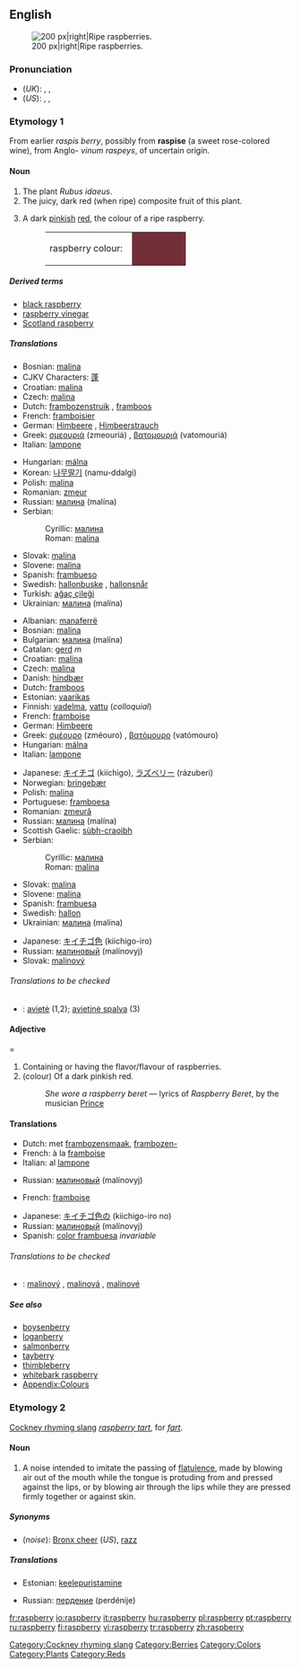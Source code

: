 {{wikipedia}}
==English==
[[Image:Raspberries05.jpg|thumb|200 px|right|Ripe raspberries.]]

===Pronunciation===
<!--Note that the "p" is silent-->
*(''UK''): {{enPR|räz'brē}}, {{IPA|/ˈrɑːzbri/}}, {{SAMPA|/"rA:zbri/}}
*(''US''): {{enPR|răz'bĕ"rē}}, {{IPA|/ˈræzˌbɛri/}}, {{SAMPA|/"r{z%bEri/}}

===Etymology 1===
From earlier ''raspis berry'', possibly from '''raspise''' (a sweet rose-colored wine), from Anglo-{{L.}} ''vinum raspeys'', of uncertain origin.

====Noun====
{{en-noun|raspberries}}

# The plant ''Rubus idaeus''.
# The juicy, dark red (when ripe) composite fruit of this plant.
#<!--DefNColor722F37-->{{colour}} A dark [[pinkish]] [[red]], the colour of a ripe raspberry.
#:<table><tr><td>raspberry colour: &nbsp;</td><td bgcolor="#722F37" width="80">&nbsp; </td></tr></table>

=====Derived terms=====
*[[black raspberry]]
*[[raspberry vinegar]]
*[[Scotland raspberry]]

=====Translations=====
{{trans-top|the plant ''Rubus idaeus''}}
*Bosnian: [[malina#Bosnian|malina]] {{f}}
*CJKV Characters: [[蓬]]
*Croatian: [[malina#Croatian|malina]] {{f}}
*Czech: [[malina#Czech|malina]] {{f}}
*Dutch: [[frambozenstruik]] {{m}}, [[framboos]] {{m}}
*French: [[framboisier]] {{m}}
*German: [[Himbeere]] {{f}}, [[Himbeerstrauch]] {{m}}
*Greek: [[σμεουριά]] (zmeouriá) {{f}}, [[βατομουριά]] (vatomouriá) {{f}}
*Italian: [[lampone]] {{m}}
{{trans-mid}}
*Hungarian: [[málna]]
*Korean: [[나무딸기]] (namu-ddalgi)
*Polish: [[malina#Polish|malina]] {{f}}
*Romanian: [[zmeur]] {{m}}
*Russian: [[малина#Russian|малина]] (malína) {{f}}
*Serbian:
*:Cyrillic: [[малина#Serbian|малина]] {{f}}
*:Roman: [[malina#Serbian|malina]] {{f}}
*Slovak: [[malina#Slovak|malina]] {{f}}
*Slovene: [[malina#Slovene|malina]] {{f}}
*Spanish: [[frambueso]] {{m}}
*Swedish: [[hallonbuske]] {{c}}, [[hallonsnår]] {{n}}
*Turkish: [[ağaç çileği]]
*Ukrainian: [[малина#Ukrainian|малина]] (malína) {{f}}
{{trans-bottom}}

{{trans-top|the fruit of ''Rubus idaeus''}}
*Albanian: [[manaferrë]] {{f}}
*Bosnian: [[malina#Bosnian|malina]] {{f}}
*Bulgarian: [[малина]] (malína) {{f}}
*Catalan: [[gerd]] ''m''
*Croatian: [[malina#Croatian|malina]] {{f}}
*Czech: [[malina#Czech|malina]] {{f}}
*Danish: [[hindbær]]
*Dutch: [[framboos]] {{m}}
*Estonian: [[vaarikas]]
*Finnish: [[vadelma]], [[vattu]] (''colloquial'')
*French: [[framboise]] {{f}}
*German: [[Himbeere]] {{f}}
*Greek: [[σμέουρο]] (zméouro) {{n}}, [[βατόμουρο]] (vatómouro) {{n}}
*Hungarian: [[málna]]
*Italian: [[lampone]] {{m}}
{{trans-mid}}
*Japanese: [[キイチゴ]] (kiíchigo), [[ラズベリー]] (rázuberi)
*Norwegian: [[bringebær]]
*Polish: [[malina#Polish|malina]] {{f}}
*Portuguese: [[framboesa]] {{f}}
*Romanian: [[zmeură]] {{f}}
*Russian: [[малина#Russian|малина]] (malína) {{f}}
*Scottish Gaelic: [[sùbh-craoibh]] {{f}}
*Serbian:
*:Cyrillic: [[малина#Serbian|малина]] {{f}}
*:Roman: [[malina#Serbian|malina]] {{f}}
*Slovak: [[malina#Slovak|malina]] {{f}}
*Slovene: [[malina#Slovene|malina]] {{f}}
*Spanish: [[frambuesa]] {{f}}
*Swedish: [[hallon]] {{n}}
*Ukrainian: [[малина#Ukrainian|малина]] (malína) {{f}}
{{trans-bottom}}

{{trans-top|the colour}}
{{trans-mid}}
*Japanese: [[キイチゴ色]] (kiichigo-iro)
*Russian: [[малиновый]] (malínovyj)
*Slovak: [[malinový]]
{{trans-bottom}}

======Translations to be checked======
<!--Remove this section once all of the translations below have been moved into the tables above.-->
{{checktrans}}
*{{ttbc|Lithuanian}}: [[avietė]] {{f}} (1,2); [[avietinė spalva]] {{m}} (3)

====Adjective=====
{{en-adj|-}}

# Containing or having the flavor/flavour of raspberries.
#<!--DefAdjColor722F37-->(colour) Of a dark pinkish red.
#:''She wore a raspberry beret'' &mdash; lyrics of ''Raspberry Beret'', by the musician [[w:Prince_(artist)|Prince]]

====Translations====
{{trans-top|containing or having the flavor/flavour of raspherries}}
*Dutch: met [[frambozensmaak]], [[frambozen-]]
*French: à la [[framboise]]
*Italian: al [[lampone]]
{{trans-mid}}
*Russian: [[малиновый]] (malínovyj)
{{trans-bottom}}

{{trans-top|the colour}}
*French: [[framboise]] {{inv}}
{{trans-mid}}
*Japanese: [[キイチゴ色]]の (kiichigo-iro no)
*Russian: [[малиновый]] (malínovyj)
*Spanish: [[color frambuesa]] ''invariable''
{{trans-bottom}}

======Translations to be checked======
<!--Remove this section once all of the translations below have been moved into the tables above.-->
{{checktrans}}
*{{ttbc|Slovak}}: [[malinový]] {{m}}, [[malinová]] {{f}}, [[malinové]] {{n}}

=====See also=====
*[[boysenberry]]
*[[loganberry]]
*[[salmonberry]]
*[[tayberry]]
*[[thimbleberry]]
*[[whitebark raspberry]]
*[[Appendix:Colours]]

===Etymology 2===
[[Cockney rhyming slang]] ''[[raspberry tart]]'', for ''[[fart]]''.

====Noun====
{{en-noun|raspberries}}

# {{colloquial}} A noise intended to imitate the passing of [[flatulence]], made by blowing air out of the mouth while the tongue is protuding from and pressed against the lips, or by blowing air through the lips while they are pressed firmly together or against skin.

=====Synonyms=====
*(''noise''): [[Bronx cheer]] (''US''), [[razz]]

=====Translations=====
{{trans-top|noise imitative of a fart}}
*Estonian: [[keelepuristamine]]
{{trans-mid}}
*Russian: [[пердение]] (perdénije) {{n}}
{{trans-bottom}}

[[Category:Cockney rhyming slang]]
[[Category:Berries]]
[[Category:Colors]]
[[Category:Plants]]
[[Category:Reds]]

[[fr:raspberry]]
[[io:raspberry]]
[[it:raspberry]]
[[hu:raspberry]]
[[pl:raspberry]]
[[pt:raspberry]]
[[ru:raspberry]]
[[fi:raspberry]]
[[vi:raspberry]]
[[tr:raspberry]]
[[zh:raspberry]]
